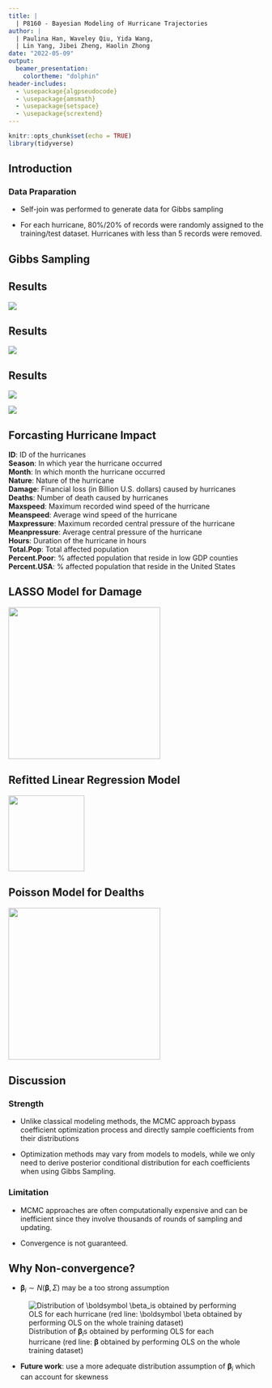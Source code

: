 ```yaml
---
title: |
  | P8160 - Bayesian Modeling of Hurricane Trajectories
author: |
  | Paulina Han, Waveley Qiu, Yida Wang,
  | Lin Yang, Jibei Zheng, Haolin Zhong
date: "2022-05-09"
output:
  beamer_presentation:
    colortheme: "dolphin"
header-includes:
  - \usepackage{algpseudocode}
  - \usepackage{amsmath}
  - \usepackage{setspace}
  - \usepackage{scrextend}
---
```


```r
knitr::opts_chunk$set(echo = TRUE)
library(tidyverse)
```

## Introduction

### Data Praparation

- Self-join was performed to generate data for Gibbs sampling

- For each hurricane, 80%/20% of records were randomly assigned to the training/test dataset. Hurricanes with less than 5 records were removed.

## Gibbs Sampling

\begin{addmargin}[2em]{1em}
\begin{spacing}{1.5}
\Large
\begin{algorithmic}
\State Initialize $\Theta_0 = ( \mathbf B_0, \boldsymbol{\mu}_0, \sigma_0^2, \Sigma_0) $
\For{iteration i = 1,2,...} 
    \State Sample $\mathbf B_i \sim \pi(\mathbf B|\boldsymbol{\mu}_{i-1}, \sigma_{i-1}^2, \Sigma_{i-1}, \mathbf Y) $
    \State Sample $\boldsymbol \mu_i \sim \pi(\boldsymbol \mu|\mathbf{B}_{i}, \sigma_{i-1}^2, \Sigma_{i-1}, \mathbf Y) $
    \State Sample $\sigma_i^2 \sim \pi(\sigma^2|\mathbf{B}_{i}, \boldsymbol \mu_i, \Sigma_{i-1}, \mathbf Y) $
    \State Sample $\Sigma_i \sim \pi(\Sigma|\mathbf{B}_{i}, \boldsymbol \mu_i, \sigma_i^2, \mathbf Y) $
\EndFor
\end{algorithmic}
\normalsize
\end{spacing} 
\end{addmargin}

## Results

![]("plots/beta.png")

## Results

![]("plots/mu.png")

## Results

![]("plots/sigmasq.png")

\vspace{5mm}

![]("plots/SIGMA2.png")







## Forcasting Hurricane Impact

**ID**: ID of the hurricanes\
**Season**: In which year the hurricane occurred\
**Month**: In which month the hurricane occurred\
**Nature**: Nature of the hurricane\
**Damage**: Financial loss (in Billion U.S. dollars) caused by hurricanes\
**Deaths**: Number of death caused by hurricanes\
**Maxspeed**: Maximum recorded wind speed of the hurricane\
**Meanspeed**: Average wind speed of the hurricane\
**Maxpressure**: Maximum recorded central pressure of the hurricane\
**Meanpressure**: Average central pressure of the hurricane\
**Hours**: Duration of the hurricane in hours\
**Total.Pop**:  Total affected population\
**Percent.Poor**: \% affected population that reside in low GDP counties\
**Percent.USA**:  \% affected population that reside in the United States 

## LASSO Model for Damage

![]("plots/LASSO_coefficients.png"){height=300}

## Refitted Linear Regression Model

![]("plots/refitted_linearmodel.png"){height=150}

## Poisson Model for Dealths

![]("plots/Poisson_coefficients.png"){height=300}

## Discussion

### Strength

- Unlike classical modeling methods, the MCMC approach bypass coefficient optimization process and directly sample coefficients from their distributions
  
- Optimization methods may vary from models to models, while we only need to derive posterior conditional distribution for each coefficients when using Gibbs Sampling.
  
  
### Limitation

- MCMC approaches are often computationally expensive and can be inefficient since they involve thousands of rounds of sampling and updating.

- Convergence is not guaranteed.

## Why Non-convergence?

- $\boldsymbol \beta_i \sim N(\boldsymbol \beta, \Sigma)$ may be a too strong assumption

![Distribution of $\boldsymbol \beta_i$s obtained by performing OLS for each hurricane (red line: $\boldsymbol \beta$ obtained by performing OLS on the whole training dataset)]("plots/discussion.png")


- **Future work**: use a more adequate distribution assumption of $\boldsymbol \beta_i$ which can account for skewness



